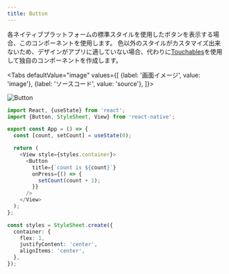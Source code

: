 ```yaml
---
title: Button
---
```



各ネイティブプラットフォームの標準スタイルを使用したボタンを表示する場合、このコンポーネントを使用します。
色以外のスタイルがカスタマイズ出来ないため、デザインがアプリに適していない場合、代わりに[Touchables](https://reactnative.dev/docs/handling-touches#touchables)を使用して独自のコンポーネントを作成します。

<!-- textlint-disable ja-technical-writing/sentence-length -->

<Tabs
  defaultValue="image"
  values={[
    {label: '画面イメージ', value: 'image'},
    {label: 'ソースコード', value: 'source'},
  ]}>

<!-- textlint-enable ja-technical-writing/sentence-length -->

<TabItem value="image">

![Button](button.png)

</TabItem>

<TabItem value="source">

```typescript jsx title="/src/App.tsx"
import React, {useState} from 'react';
import {Button, StyleSheet, View} from 'react-native';

export const App = () => {
  const [count, setCount] = useState(0);

  return (
    <View style={styles.container}>
      <Button
        title={`count is ${count}`}
        onPress={() => {
          setCount(count + 1);
        }}
      />
    </View>
  );
};

const styles = StyleSheet.create({
  container: {
    flex: 1,
    justifyContent: 'center',
    alignItems: 'center',
  },
});
```

</TabItem>
</Tabs>
